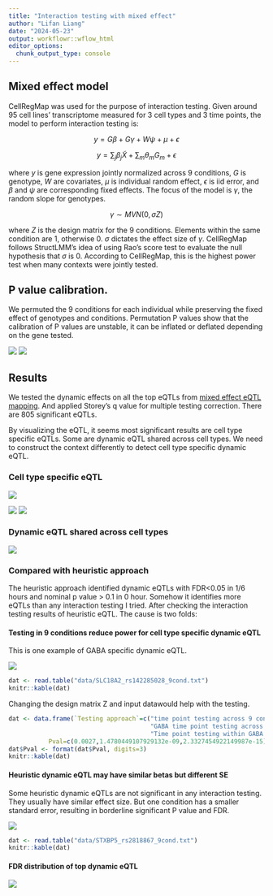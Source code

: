 ```yaml
---
title: "Interaction testing with mixed effect"
author: "Lifan Liang"
date: "2024-05-23"
output: workflowr::wflow_html
editor_options:
  chunk_output_type: console
---
```


## Mixed effect model

CellRegMap was used for the purpose of interaction testing. Given around 95 cell lines' transcriptome measured for 3 cell types and 3 time points, the model to perform interaction testing is:

$$
y = G\beta + G\gamma + W\psi + \mu + \epsilon
$$

$$
y = \sum_j{\beta_j \tilde{X}} + \sum_m{\theta_m G_m} + \epsilon
$$


where $y$ is gene expression jointly normalized across 9 conditions, $G$ is genotype, $W$ are covariates, $\mu$ is individual random effect, $\epsilon$ is iid error, and $\beta$ and $\psi$ are corresponding fixed effects. The focus of the model is $\gamma$, the random slope for genotypes.

$$
\gamma \sim MVN(0,\sigma Z)
$$

where $Z$ is the design matrix for the 9 conditions. Elements within the same condition are 1, otherwise 0. $\sigma$ dictates the effect size of $\gamma$. CellRegMap follows StructLMM's idea of using Rao's score test to evaluate the null hypothesis that $\sigma$ is 0. According to CellRegMap, this is the highest power test when many contexts were jointly tested.

## P value calibration.

We permuted the 9 conditions for each individual while preserving the fixed effect of genotypes and conditions. Permutation P values show that the calibration of P values are unstable, it can be inflated or deflated depending on the gene tested.

![](assets/ADAM10_interaction_permP.png)
![](assets/TSNK9_interaction_permP.png)

## Results

We tested the dynamic effects on all the top eQTLs from [mixed effect eQTL mapping](eQTL_glimix.html). And applied Storey's q value for multiple testing correction. There are 805 significant eQTLs. 

By visualizing the eQTL, it seems most significant results are cell type specific eQTLs. Some are dynamic eQTL shared across cell types. We need to construct the context differently to detect cell type specific dynamic eQTL.

### Cell type specific eQTL

![](assets/SYK_9cond.png)

![](assets/GNAT3_9cond.png)
![](assets/SMAD3_9cond.png)

### Dynamic eQTL shared across cell types

![](assets/ADAM10_9cond.png)

### Compared with heuristic approach

The heuristic approach identified dynamic eQTLs with FDR<0.05 in 1/6 hours and nominal p value > 0.1 in 0 hour. Somehow it identifies more eQTLs than any interaction testing I tried. After checking the interaction testing results of heuristic eQTL. The cause is two folds:

#### Testing in 9 conditions reduce power for cell type specific dynamic eQTL

This is one example of GABA specific dynamic eQTL.

![](assets/example_celltype_specific_dynamic.png)

```r
dat <- read.table("data/SLC18A2_rs142285028_9cond.txt")
knitr::kable(dat)
```

Changing the design matrix Z and input datawould help with the testing.

```r
dat <- data.frame(`Testing approach`=c("time point testing across 9 conditions",
                                       "GABA time point testing across 9 condition",
                                       "Time point testing within GABA samples"),
           Pval=c(0.0027,1.4780449107929132e-09,2.3327454922149987e-15))
dat$Pval <- format(dat$Pval, digits=3)
knitr::kable(dat)
```





#### Heuristic dynamic eQTL may have similar betas but different SE

Some heuristic dynamic eQTLs are not significant in any interaction testing. They usually have similar effect size. But one condition has a smaller standard error, resulting in borderline significant P value and FDR.

![](assets/example_smallSE.png)

```r
dat <- read.table("data/STXBP5_rs2818867_9cond.txt")
knitr::kable(dat)
```


#### FDR distribution of top dynamic eQTL

![](assets/heuristic_dynamic_FDR_hist.png)




